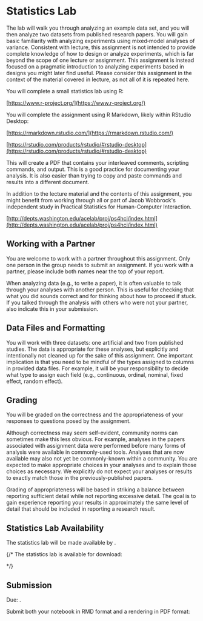 
# Statistics Lab

The lab will walk you through analyzing an example data set,
and you will then analyze two datasets from published research papers.
You will gain basic familiarity with analyzing experiments using mixed‑model analyses of variance.
Consistent with lecture, this assignment is not intended to provide complete knowledge of how to design
or analyze experiments, which is far beyond the scope of one lecture or assignment.
This assignment is instead focused on a pragmatic introduction to analyzing
experiments based in designs you might later find useful.
Please consider this assignment in the context of the material covered in lecture, as not all of it is repeated here.

You will complete a small statistics lab using R:

[https://www.r-project.org/](https://www.r-project.org/)

You will complete the assignment using R Markdown, likely within RStudio Desktop:

[https://rmarkdown.rstudio.com/](https://rmarkdown.rstudio.com/)

[https://rstudio.com/products/rstudio/#rstudio-desktop](https://rstudio.com/products/rstudio/#rstudio-desktop)

This will create a PDF that contains your interleaved comments, scripting commands, and output.
This is a good practice for documenting your analysis.
It is also easier than trying to copy and paste commands and results into a different document.

In addition to the lecture material and the contents of this assignment,
you might benefit from working through all or part of
Jacob Wobbrock's independent study in Practical Statistics for Human-Computer Interaction.

[http://depts.washington.edu/acelab/proj/ps4hci/index.html](http://depts.washington.edu/acelab/proj/ps4hci/index.html)

## Working with a Partner

You are welcome to work with a partner throughout this assignment.
Only one person in the group needs to submit an assignment.
If you work with a partner, please include both names near the top of your report.

When analyzing data (e.g., to write a paper), it is often valuable to talk through your analyses with another person.
This is useful for checking that what you did sounds correct and for thinking about how to proceed if stuck.
If you talked through the analysis with others who were not your partner, also indicate this in your submission.

## Data Files and Formatting

You will work with three datasets: one artificial and two from published studies.
The data is appropriate for these analyses, but explicitly and intentionally not cleaned up for the sake of this assignment.
One important implication is that you need to be mindful of the types assigned to columns in provided data files.
For example, it will be your responsibility to decide what type to assign each field
(e.g., continuous, ordinal, nominal, fixed effect, random effect).

## Grading

You will be graded on the correctness and the appropriateness of your responses to questions posed by the assignment.

Although correctness may seem self-evident, community norms can sometimes make this less obvious.
For example, analyses in the papers associated with assignment data were performed before many forms of analysis were available in commonly-used tools.
Analyses that are now available may also not yet be commonly-known within a community.
You are expected to make appropriate choices in your analyses and to explain those choices as necessary.
We explicitly do not expect your analyses or results to exactly match those in the previously-published papers.

Grading of appropriateness will be based in striking a balance between reporting sufficient detail while not reporting excessive detail.
The goal is to gain experience reporting your results in approximately the same level of detail that should be included in reporting a research result.

## Statistics Lab Availability

The statistics lab will be made available by <AssignmentDueDate assignmentKey={calendarData.assignments.statisticsLabAvailable} />.

{/*
The statistics lab is available for download:

<CourseDataLink outerComponent="p" linkKey={courseData.linkStatisticsLab} />
*/}

## Submission

Due: <AssignmentDueDateTime assignmentKey={calendarData.assignments.statisticsLab} />.

Submit both your notebook in RMD format and a rendering in PDF format:

<AssignmentSubmitCanvasLink outerComponent="p" assignmentKey={calendarData.assignments.statisticsLab} />
